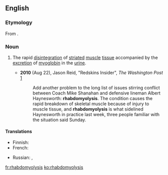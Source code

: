 {{was wotd|2010|August|31}}
==English==
{{wikipedia}}
===Etymology===
From {{confix|rhabdo|myo|lysis}}.

===Noun===
{{en-noun|rhabdomyolyses}}

#{{medicine}} The rapid [[disintegration]] of [[striated]] [[muscle]] [[tissue]] accompanied by the [[excretion]] of [[myoglobin]] in the [[urine]].
#* '''2010''' (Aug 22), Jason Reid, "Redskins Insider", ''The Washington Post'' [http://voices.washingtonpost.com/redskinsinsider/albert-haynesworth/rhabdomyolysis-sidelined-hayne.html]
#*: Add another problem to the long list of issues stirring conflict between Coach Mike Shanahan and defensive lineman Albert Haynesworth: '''rhabdomyolysis'''. The condition causes the rapid breakdown of skeletal muscle because of injury to muscle tissue, and '''rhabdomyolysis''' is what sidelined Haynesworth in practice last week, three people familiar with the situation said Sunday.


====Translations====
{{trans-top|the rapid disintegration of striated muscle tissue accompanied by the excretion of myoglobin in the urine}}
* Finnish: {{t-|fi|rabdomyolyysi}}
* French: {{t-|fr|rhabdomyolyse}}
{{trans-mid}}
* Russian: {{t-|ru|рабдомиолиз}}, {{t-|ru|острый некроз скелетных мышц}}
{{trans-bottom}}

[[fr:rhabdomyolysis]]
[[ko:rhabdomyolysis]]